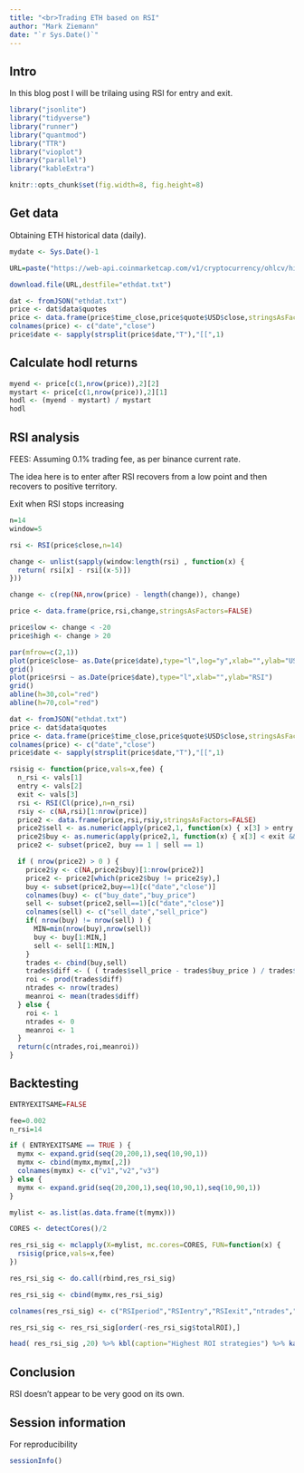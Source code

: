 ```yaml
---
title: "<br>Trading ETH based on RSI"
author: "Mark Ziemann"
date: "`r Sys.Date()`"
---
```


## Intro

In this blog post I will be trilaing using RSI for entry and exit.

```r

library("jsonlite")
library("tidyverse")
library("runner")
library("quantmod")
library("TTR")
library("vioplot")
library("parallel")
library("kableExtra")

knitr::opts_chunk$set(fig.width=8, fig.height=8) 

```

## Get data

Obtaining ETH historical data (daily).

```r

mydate <- Sys.Date()-1

URL=paste("https://web-api.coinmarketcap.com/v1/cryptocurrency/ohlcv/historical?symbol=ETH&convert=USD&interval=daily&time_start=2013-06-01&time_end=",mydate,sep="")

download.file(URL,destfile="ethdat.txt")

dat <- fromJSON("ethdat.txt")
price <- dat$data$quotes
price <- data.frame(price$time_close,price$quote$USD$close,stringsAsFactors=FALSE)
colnames(price) <- c("date","close")
price$date <- sapply(strsplit(price$date,"T"),"[[",1)

```

## Calculate hodl returns

```r

myend <- price[c(1,nrow(price)),2][2] 
mystart <- price[c(1,nrow(price)),2][1] 
hodl <- (myend - mystart) / mystart
hodl

```

## RSI analysis

FEES: Assuming 0.1% trading fee, as per binance current rate.

The idea here is to enter after RSI recovers from a low point and then recovers to positive territory.

Exit when RSI stops increasing


```r

n=14
window=5

rsi <- RSI(price$close,n=14)

change <- unlist(sapply(window:length(rsi) , function(x) {
  return( rsi[x] - rsi[(x-5)]) 
}))

change <- c(rep(NA,nrow(price) - length(change)), change)

price <- data.frame(price,rsi,change,stringsAsFactors=FALSE)

price$low <- change < -20
price$high <- change > 20

par(mfrow=c(2,1))
plot(price$close~ as.Date(price$date),type="l",log="y",xlab="",ylab="USD price")
grid()
plot(price$rsi ~ as.Date(price$date),type="l",xlab="",ylab="RSI")
grid()
abline(h=30,col="red")
abline(h=70,col="red")

```





```r

dat <- fromJSON("ethdat.txt")
price <- dat$data$quotes
price <- data.frame(price$time_close,price$quote$USD$close,stringsAsFactors=FALSE)
colnames(price) <- c("date","close")
price$date <- sapply(strsplit(price$date,"T"),"[[",1)

rsisig <- function(price,vals=x,fee) {
  n_rsi <- vals[1]
  entry <- vals[2]
  exit <- vals[3]
  rsi <- RSI(Cl(price),n=n_rsi)
  rsiy <- c(NA,rsi)[1:nrow(price)]
  price2 <- data.frame(price,rsi,rsiy,stringsAsFactors=FALSE)
  price2$sell <- as.numeric(apply(price2,1, function(x) { x[3] > entry && x[4] < entry }))
  price2$buy <- as.numeric(apply(price2,1, function(x) { x[3] < exit && x[4] > exit }))
  price2 <- subset(price2, buy == 1 | sell == 1)

  if ( nrow(price2) > 0 ) {
    price2$y <- c(NA,price2$buy)[1:nrow(price2)]
    price2 <- price2[which(price2$buy != price2$y),]
    buy <- subset(price2,buy==1)[c("date","close")]
    colnames(buy) <- c("buy_date","buy_price")
    sell <- subset(price2,sell==1)[c("date","close")]
    colnames(sell) <- c("sell_date","sell_price")
    if( nrow(buy) != nrow(sell) ) {
      MIN=min(nrow(buy),nrow(sell))
      buy <- buy[1:MIN,]
      sell <- sell[1:MIN,]
    }
    trades <- cbind(buy,sell)
    trades$diff <- ( ( trades$sell_price - trades$buy_price ) / trades$buy_price ) +1 - ( 2 * fee )
    roi <- prod(trades$diff)
    ntrades <- nrow(trades)
    meanroi <- mean(trades$diff)
  } else {
    roi <- 1
    ntrades <- 0
    meanroi <- 1
  }
  return(c(ntrades,roi,meanroi))
}


```

## Backtesting

```r

ENTRYEXITSAME=FALSE

fee=0.002
n_rsi=14

if ( ENTRYEXITSAME == TRUE ) {
  mymx <- expand.grid(seq(20,200,1),seq(10,90,1))
  mymx <- cbind(mymx,mymx[,2])
  colnames(mymx) <- c("v1","v2","v3")
} else {
  mymx <- expand.grid(seq(20,200,1),seq(10,90,1),seq(10,90,1))
}

mylist <- as.list(as.data.frame(t(mymx)))

CORES <- detectCores()/2

res_rsi_sig <- mclapply(X=mylist, mc.cores=CORES, FUN=function(x) {
  rsisig(price,vals=x,fee)
})

res_rsi_sig <- do.call(rbind,res_rsi_sig)

res_rsi_sig <- cbind(mymx,res_rsi_sig)

colnames(res_rsi_sig) <- c("RSIperiod","RSIentry","RSIexit","ntrades","totalROI","meanROI")

res_rsi_sig <- res_rsi_sig[order(-res_rsi_sig$totalROI),]

head( res_rsi_sig ,20) %>% kbl(caption="Highest ROI strategies") %>% kable_styling("hover", full_width = F)

```

## Conclusion

RSI doesn't appear to be very good on its own.

## Session information

For reproducibility

```r

sessionInfo()

```
